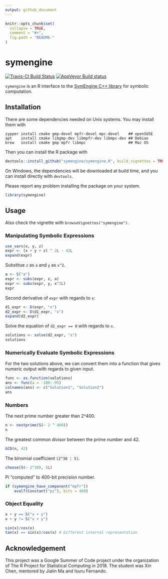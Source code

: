 ```yaml
---
output: github_document
---
```


<!-- README.md is generated from README.Rmd. Please edit that file -->

```r
knitr::opts_chunk$set(
  collapse = TRUE,
  comment = "#>",
  fig.path = "README-"
)
```

# symengine

[![Travis-CI Build Status](https://travis-ci.org/symengine/symengine.R.svg?branch=master)](https://travis-ci.org/symengine/symengine.R)
[![AppVeyor Build status](https://ci.appveyor.com/api/projects/status/rr0tdh8ykvs04qg2?svg=true)](https://ci.appveyor.com/project/symengine/symengine-r)

`symengine` is an R interface to the [SymEngine C++ library](https://github.com/symengine/symengine)
for symbolic computation.

## Installation

There are some dependencies needed on Unix systems. You may install them with

```
zypper install cmake gmp-devel mpfr-devel mpc-devel    ## openSUSE
apt    install cmake libgmp-dev libmpfr-dev libmpc-dev ## Debian
brew   install cmake gmp mpfr libmpc                   ## Mac OS
```

Then you can install the R package with

```r
devtools::install_github("symengine/symengine.R", build_vignettes = TRUE)
```

On Windows, the dependencies will be downloaded at build time, and you can install
directly with `devtools`.

Please report any problem installing the package on your system.

```r
library(symengine)
```

## Usage

Also check the vignette with `browseVignettes("symengine")`.

### Manipulating Symbolic Expressions

```r
use_vars(x, y, z)
expr <- (x + y + z) ^ 2L - 42L
expand(expr)
```

Substitue `z` as `a` and `y` as `x^2`.

```r
a <- S("a")
expr <- subs(expr, z, a)
expr <- subs(expr, y, x^2L)
expr
```

Second derivative of `expr` with regards to `x`:

```r
d1_expr <- D(expr, "x")
d2_expr <- D(d1_expr, "x")
expand(d2_expr)
```

Solve the equation of `d2_expr == 0` with regards to `x`.

```r
solutions <- solve(d2_expr, "x")
solutions
```

### Numerically Evaluate Symbolic Expressions

For the two solutions above, we can convert them into a function that gives numeric
output with regards to given input.

```r
func <- as.function(solutions)
ans <- func(a = -100:-95)
colnames(ans) <- c("Solution1", "Solution2")
ans
```


### Numbers

The next prime number greater than 2^400.

```r
n <- nextprime(S(~ 2 ^ 400))
n
```

The greatest common divisor between the prime number and 42.

```r
GCD(n, 42)
```

The binomial coefficient `(2^30 ¦ 5)`.

```r
choose(S(~ 2^30), 5L)
```

Pi "computed" to 400-bit precision number.

```r
if (symengine_have_component("mpfr"))
    evalf(Constant("pi"), bits = 400)
```

### Object Equality

```r
x + y == S("x + y")
x + y != S("x + y")
```

```r
sin(x)/cos(x)
tan(x) == sin(x)/cos(x) # Different internal representation
```

## Acknowledgement

This project was a Google Summer of Code project under the organization
of The R Project for Statistical Computing in 2018.
The student was Xin Chen, mentored by Jialin Ma and Isuru Fernando.
